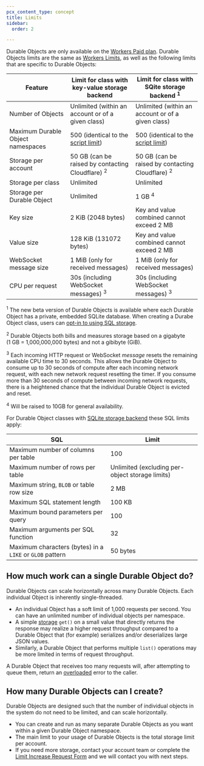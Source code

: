 ```yaml
---
pcx_content_type: concept
title: Limits
sidebar:
  order: 2

---
```



Durable Objects are only available on the [Workers Paid plan](/workers/platform/pricing/#workers). Durable Objects limits are the same as [Workers Limits](/workers/platform/limits/), as well as the following limits that are specific to Durable Objects:

| Feature                                  | Limit for class with key-value storage backend                   | Limit for class with SQite storage backend <sup>1</sup> |
| ---------------------------------        | ---------------------------------------------------------------- | --------------------------------------------- |
| Number of Objects                        | Unlimited (within an account or of a given class)                | Unlimited (within an account or of a given class)                |
| Maximum Durable Object namespaces        | 500 (identical to the [script limit](/workers/platform/limits/)) | 500 (identical to the [script limit](/workers/platform/limits/)) |
| Storage per account                      | 50 GB (can be raised by contacting Cloudflare) <sup>2</sup>      | 50 GB (can be raised by contacting Cloudflare) <sup>2</sup>      |
| Storage per class                        | Unlimited                                                        | Unlimited                                                        |
| Storage per Durable Object               | Unlimited                                                        | 1 GB <sup>4</sup>                                                |
| Key size                                 | 2 KiB (2048 bytes)                                               | Key and value combined cannot exceed 2 MB                        |
| Value size                               | 128 KiB (131072 bytes)                                           | Key and value combined cannot exceed 2 MB                        |
| WebSocket message size                   | 1 MiB (only for received messages)                               | 1 MiB (only for received messages)                               |
| CPU per request                          | 30s (including WebSocket messages) <sup>3</sup>                  | 30s (including WebSocket messages) <sup>3</sup>                  |

<sup>1</sup> The new beta version of Durable Objects is available where each Durable Object has a private, embedded SQLite database. When creating a Durabe Object class, users can [opt-in to using SQL storage](/durable-objects/reference/durable-objects-migrations/#enable-sql-storage-on-create-durable-object-class-migration).

<sup>2</sup> Durable Objects both bills and measures storage based on a gigabyte <br/> (1 GB = 1,000,000,000 bytes) and not a gibibyte (GiB). <br/>

<sup>3</sup> Each incoming HTTP request or WebSocket *message* resets the remaining available CPU time to 30 seconds. This allows the Durable Object to consume up to 30 seconds of compute after each incoming network request, with each new network request resetting the timer. If you consume more than 30 seconds of compute between incoming network requests, there is a heightened chance that the individual Durable Object is evicted and reset.

<sup>4</sup> Will be raised to 10GB for general availability.

<Render file="limits_increase" product="workers" />

For Durable Object classes with [SQLite storage backend](/durable-objects/best-practices/access-durable-objects-storage/#sqlite-storage-backend) these SQL limits apply:

| SQL                                                      | Limit |
| -------------------------------------------------------- | ----- |
| Maximum number of columns per table                      | 100 |
| Maximum number of rows per table                         | Unlimited (excluding per-object storage limits) |
| Maximum string, `BLOB` or table row size                 | 2 MB |
| Maximum SQL statement length                             | 100 KB  |
| Maximum bound parameters per query                       | 100 |
| Maximum arguments per SQL function                       | 32 |
| Maximum characters (bytes) in a `LIKE` or `GLOB` pattern | 50 bytes |

## How much work can a single Durable Object do?

Durable Objects can scale horizontally across many Durable Objects. Each individual Object is inherently single-threaded.

- An individual Object has a soft limit of 1,000 requests per second. You can have an unlimited number of individual objects per namespace.
- A simple [storage](/durable-objects/api/storage-api/) `get()` on a small value that directly returns the response may realize a higher request throughput compared to a Durable Object that (for example) serializes and/or deserializes large JSON values.
- Similarly, a Durable Object that performs multiple `list()` operations may be more limited in terms of request throughput.

A Durable Object that receives too many requests will, after attempting to queue them, return an [overloaded](/durable-objects/observability/troubleshooting/#durable-object-is-overloaded) error to the caller.

## How many Durable Objects can I create?

Durable Objects are designed such that the number of individual objects in the system do not need to be limited, and can scale horizontally.

- You can create and run as many separate Durable Objects as you want within a given Durable Object namespace.
- The main limit to your usage of Durable Objects is the total storage limit per account.
- If you need more storage, contact your account team or complete the [Limit Increase Request Form](https://forms.gle/ukpeZVLWLnKeixDu7) and we will contact you with next steps.
